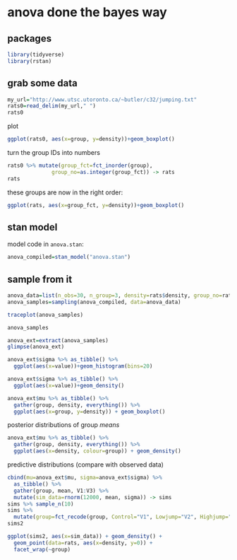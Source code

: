 # anova done the bayes way

## packages

```r
library(tidyverse)
library(rstan)
```

## grab some data

```r
my_url="http://www.utsc.utoronto.ca/~butler/c32/jumping.txt"
rats0=read_delim(my_url," ")
rats0
```

plot

```r
ggplot(rats0, aes(x=group, y=density))+geom_boxplot()
```

turn the group IDs into numbers

```r
rats0 %>% mutate(group_fct=fct_inorder(group),
              group_no=as.integer(group_fct)) -> rats
rats
```

these groups are now in the right order:

```r
ggplot(rats, aes(x=group_fct, y=density))+geom_boxplot()
```

## stan model

model code in `anova.stan`:

```r
anova_compiled=stan_model("anova.stan")
```

## sample from it

```r
anova_data=list(n_obs=30, n_group=3, density=rats$density, group_no=rats$group_no)
anova_samples=sampling(anova_compiled, data=anova_data)
```

```r
traceplot(anova_samples)
```

```r
anova_samples
```


```r
anova_ext=extract(anova_samples)
glimpse(anova_ext)
```

```r
anova_ext$sigma %>% as_tibble() %>% 
  ggplot(aes(x=value))+geom_histogram(bins=20)
```

```r
anova_ext$sigma %>% as_tibble() %>% 
  ggplot(aes(x=value))+geom_density()
```

```r
anova_ext$mu %>% as_tibble() %>% 
  gather(group, density, everything()) %>% 
  ggplot(aes(x=group, y=density)) + geom_boxplot()
```

posterior distributions of group *means*

```r
anova_ext$mu %>% as_tibble() %>% 
  gather(group, density, everything()) %>% 
  ggplot(aes(x=density, colour=group)) + geom_density()
```


predictive distributions (compare with observed data)

```r
cbind(mu=anova_ext$mu, sigma=anova_ext$sigma) %>% 
  as_tibble() %>% 
  gather(group, mean, V1:V3) %>% 
  mutate(sim_data=rnorm(12000, mean, sigma)) -> sims
sims %>% sample_n(10)
sims %>% 
  mutate(group=fct_recode(group, Control="V1", Lowjump="V2", Highjump="V3")) -> sims2
sims2
```

```r
ggplot(sims2, aes(x=sim_data)) + geom_density() +
  geom_point(data=rats, aes(x=density, y=0)) + 
  facet_wrap(~group)
```


